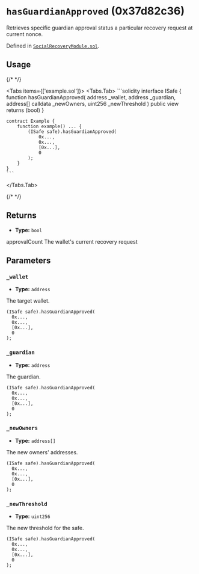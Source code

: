 




# `hasGuardianApproved` (0x37d82c36)



Retrieves specific guardian approval status a particular recovery request at current nonce.




Defined in [`SocialRecoveryModule.sol`](https://github.com/safe-global/safe-modules/tree/recovery/v0.1.0/modules/recovery/contracts/generated-markups/candide-contracts/contracts/modules/social_recovery/SocialRecoveryModule.sol#Lundefined).


## Usage

{/* <!-- vale off --> */}

<Tabs items={['example.sol']}>
  <Tabs.Tab>
    ```solidity
    interface ISafe {
        function hasGuardianApproved(
            address _wallet,
            address _guardian,
            address[] calldata _newOwners,
            uint256 _newThreshold
        ) public view returns (bool)
    }

    contract Example {
        function example() ... {
            (ISafe safe).hasGuardianApproved(
                0x...,
                0x...,
                [0x...],
                0
            );
        }
    }
    ```
  </Tabs.Tab>
</Tabs>

{/* <!-- vale on --> */}

## Returns



  - **Type:** `bool`

  approvalCount The wallet's current recovery request




## Parameters

### `_wallet`

  - **Type:** `address`

  The target wallet.

  ```solidity focus=2
  (ISafe safe).hasGuardianApproved(
    0x...,
    0x...,
    [0x...],
    0
  );
  ```


### `_guardian`

  - **Type:** `address`

  The guardian.

  ```solidity focus=3
  (ISafe safe).hasGuardianApproved(
    0x...,
    0x...,
    [0x...],
    0
  );
  ```


### `_newOwners`

  - **Type:** `address[]`

  The new owners' addresses.

  ```solidity focus=4
  (ISafe safe).hasGuardianApproved(
    0x...,
    0x...,
    [0x...],
    0
  );
  ```


### `_newThreshold`

  - **Type:** `uint256`

  The new threshold for the safe.

  ```solidity focus=5
  (ISafe safe).hasGuardianApproved(
    0x...,
    0x...,
    [0x...],
    0
  );
  ```






